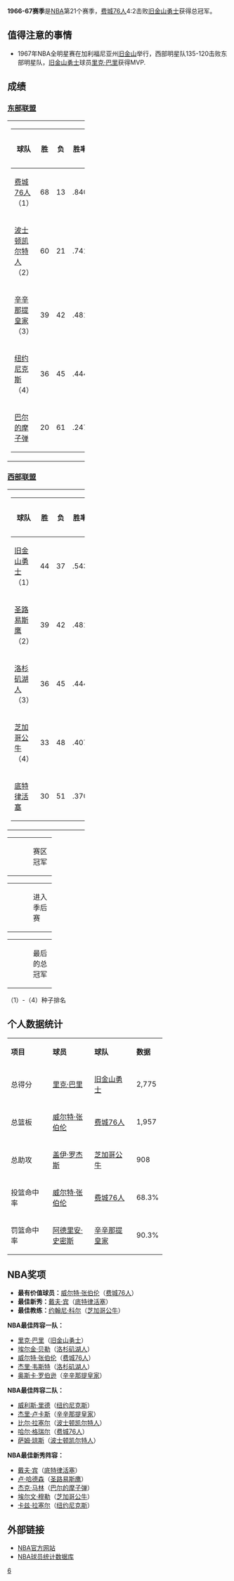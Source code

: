 {{unreferenced|time=2016-04-28T09:28:07+00:00}}
{{noteTA|G1=NBA}}
'''1966-67赛季'''是[[NBA|NBA]]第21个赛季，[[费城76人|费城76人]]4:2击败[[旧金山勇士|旧金山勇士]]获得总冠军。

== 值得注意的事情 ==
*1967年NBA全明星赛在加利福尼亚州[[旧金山|旧金山]]举行，西部明星队135-120击败东部明星队，[[旧金山勇士|旧金山勇士]]球员[[里克·巴里|里克·巴里]]获得MVP.

== 成绩 ==

=== [[東部聯盟_(NBA)|东部联盟]] ===

{|width=70%
|-
|width=50%|
{|class=wikitable 
|-
!width=55%|球队
!width=8%|胜
!width=8%|负
!width=15%|胜率
!width=14%|落后
|-style="background:#FFFFF0"
|bgcolor=#FFFF99|[[费城76人|费城76人]]（1）||68||13||.840||align=center|-
|-style="background:#f0f8ff"
|[[波士顿凯尔特人|波士顿凯尔特人]]（2）||60||21||.741||align=center|8
|-
|[[辛辛那提皇家|辛辛那提皇家]]（3）||39||42||.481||align=center|29
|-
|[[纽约尼克斯|纽约尼克斯]]（4）||36||45||.444||align=center|32
|-
|[[巴尔的摩子弹|巴尔的摩子弹]]||20||61||.247||align=center|48
|}
|}

=== [[西部聯盟_(NBA)|西部联盟]] ===

{|width=70%
|-
|width=50%|
{|class=wikitable 
|-
!width=55%|球队
!width=8%|胜
!width=8%|负
!width=15%|胜率
!width=14%|落后
|-style="background:#fffff0"
|[[旧金山勇士|旧金山勇士]]（1）||44||37||.543||align=center|-
|-style="background:#f0f8ff"
|[[圣路易斯鹰|圣路易斯鹰]]（2）||39||42||.481||align=center|5
|-
|[[洛杉矶湖人|洛杉矶湖人]]（3）||36||45||.444||align=center|8
|-
|[[芝加哥公牛|芝加哥公牛]]（4）||33||48||.407||align=center|11
|-
|[[底特律活塞|底特律活塞]]||30||51||.370||align=center|14
|}
|}

{|border=0 width=20%
|-
|width=50% bgcolor=#fffff0|
|width=50%|赛区冠军
|}
{|border=0 width=20%
|-
|width=50% bgcolor=#f0f8ff|
|width=50%|进入季后赛
|}
{|border=0 width=20%
|-
|width=50% bgcolor=#FFFF99|
|width=50%|最后的总冠军
|}
（1）-（4）种子排名
== 个人数据统计 ==

{|class=wikitable width=70%
|-align=center
|width=30%|'''项目'''||width=30%|'''球员'''||width=30%|'''球队'''||width=10%|'''数据'''
|-align=center style="background:#f0f8ff"
|总得分||[[里克·巴里|里克·巴里]]||[[旧金山勇士|旧金山勇士]]||2,775
|-align=center
|总篮板||[[威尔特·张伯伦|威尔特·张伯伦]]||[[费城76人|费城76人]]||1,957
|-align=center style="background:#f0f8ff"
|总助攻||[[盖伊·罗杰斯|盖伊·罗杰斯]]||[[芝加哥公牛|芝加哥公牛]]||908
|-align=center
|投篮命中率||[[威尔特·张伯伦|威尔特·张伯伦]]||[[费城76人|费城76人]]||68.3%
|-align=center style="background:#f0f8ff"
|罚篮命中率||[[阿德里安·史密斯_(篮球运动员)|阿德里安·史密斯]]||[[辛辛那提皇家|辛辛那提皇家]]||90.3%
|}

== NBA奖项 ==

*'''最有价值球员：'''[[威尔特·张伯伦|威尔特·张伯伦]]（[[费城76人|费城76人]]）
*'''最佳新秀：'''[[戴夫·宾|戴夫·宾]]（[[底特律活塞|底特律活塞]]）
*'''最佳教练：'''[[约翰尼·科尔|约翰尼·科尔]]（[[芝加哥公牛|芝加哥公牛]]）

'''NBA最佳阵容一队：'''
*[[里克·巴里|里克·巴里]]（[[旧金山勇士|旧金山勇士]]）
*[[埃尔金·贝勒|埃尔金·贝勒]]（[[洛杉矶湖人|洛杉矶湖人]]）
*[[威尔特·张伯伦|威尔特·张伯伦]]（[[费城76人|费城76人]]）
*[[杰里·韦斯特|杰里·韦斯特]]（[[洛杉矶湖人|洛杉矶湖人]]）
*[[奥斯卡·罗伯逊|奥斯卡·罗伯逊]]（[[辛辛那提皇家|辛辛那提皇家]]）

'''NBA最佳阵容二队：'''
*[[威利斯·里德|威利斯·里德]]（[[纽约尼克斯|纽约尼克斯]]）
*[[杰里·卢卡斯|杰里·卢卡斯]]（[[辛辛那提皇家|辛辛那提皇家]]）
*[[比尔·拉塞尔|比尔·拉塞尔]]（[[波士顿凯尔特人|波士顿凯尔特人]]）
*[[哈尔·格瑞尔|哈尔·格瑞尔]]（[[费城76人|费城76人]]）
*[[萨姆·琼斯|萨姆·琼斯]]（[[波士顿凯尔特人|波士顿凯尔特人]]）

'''NBA最佳新秀阵容：'''
*[[戴夫·宾|戴夫·宾]]（[[底特律活塞|底特律活塞]]）
*[[卢·哈德森|卢·哈德森]]（[[圣路易斯鹰|圣路易斯鹰]]）
*[[杰克·马林|杰克·马林]]（[[巴尔的摩子弹|巴尔的摩子弹]]）
*[[埃尔文·穆勒|埃尔文·穆勒]]（[[芝加哥公牛|芝加哥公牛]]）
*[[卡兹·拉塞尔|卡兹·拉塞尔]]（[[纽约尼克斯|纽约尼克斯]]）

== 外部链接 ==

*[http://www.nba.com NBA官方网站]{{Wayback|url=http://www.nba.com/ |date=20100128104238 }}
*[https://web.archive.org/web/20150205103359/http://www.btgraphix.com/nba/ NBA球员统计数据库]

{{start box}}
{{succession box |[[1965-66_NBA赛季|1965-66 NBA赛季]] |[[1967-68_NBA赛季|1967-68 NBA赛季]] |[[NBA赛季列表|NBA赛季]] |'''1966-67'''| 
}}
{{end box}}
{{NBA season|1972}}
{{NBA}}

[[Category:NBA赛季|6]]